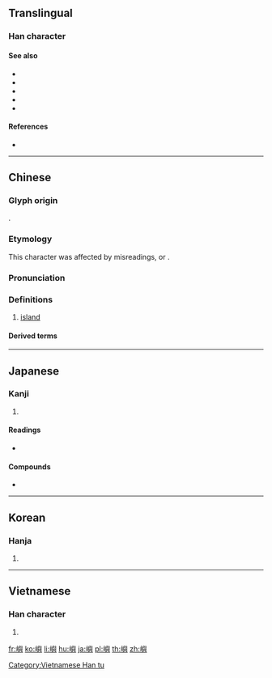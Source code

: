 {{also|屿}}
==Translingual==

===Han character===
{{Han char|rn=46|rad=山|as=14|sn=17|four=27781|canj=UHXC|ids=⿰山與}}

====See also====
* {{l|mul|sc=Hani|島}}
* {{l|mul|sc=Hani|嶋}}
* {{l|mul|sc=Hani|嶌}}
* {{l|mul|sc=Hani|屿}}
* {{l|mul|sc=Hani|岛}}

====References====
* {{Han ref|kx=0321.250|dkj=08561|hdz=10800.210|uh=5DBC|ud=23996|bh=C0AC|bd=49324}}

----

==Chinese==
{{zh-forms|s=屿}}

===Glyph origin===
{{Han etym}}
{{Han compound|山|與|ls=psc|c1=s|c2=p}}.

===Etymology===
This character was affected by misreadings, or ''{{w|Youbian dubian}}''.

===Pronunciation===
{{zh-pron
|m=yǔ
|c=zeoi6,jyu4
|h=pfs=
|md=sê̤ṳ/ê̤ṳ/ṳ̄
|md_note=ê̤ṳ/ṳ̄ - misreadings
|mn=qz:ír/xm:ú/zz:í/qz:sǐr/tw,xm:sū/zz:sī
|mn_note=ír/ú/í - literary; sǐr/sū/sī - vernacular
|w=3hhy
|mc=y
|oc=y
|cat=n
}}

===Definitions===
{{zh-hanzi}}

# [[island]]

====Derived terms====
{{zh-der|島嶼|島嶼防線|嶠嶼|彭佳嶼|檳榔嶼|蘭嶼|貓嶼|鼓浪嶼}}

----

==Japanese==

===Kanji===
{{ja-kanji|grade=|rs=山14}}

# {{defn|lang=ja|sort=山14}}

====Readings====
* {{ja-readings|on=[[しょ]] (sho)|kun=[[しま]] (shima)}}

====Compounds====
* {{ja-r|島嶼|とうしょ}}

----

==Korean==

===Hanja===
{{ko-hanja|hangeul=서|rv=seo|mr=sŏ|y=se}}

# {{defn|lang=ko|sort=山14}}

----

==Vietnamese==

===Han character===
{{vi-readings|rs=山14|hanviet=[[dữ]], [[tự]]}}

# {{defn|lang=vi|sort=山14}}

[[Category:Vietnamese Han tu]]

[[fr:嶼]]
[[ko:嶼]]
[[li:嶼]]
[[hu:嶼]]
[[ja:嶼]]
[[pl:嶼]]
[[th:嶼]]
[[zh:嶼]]